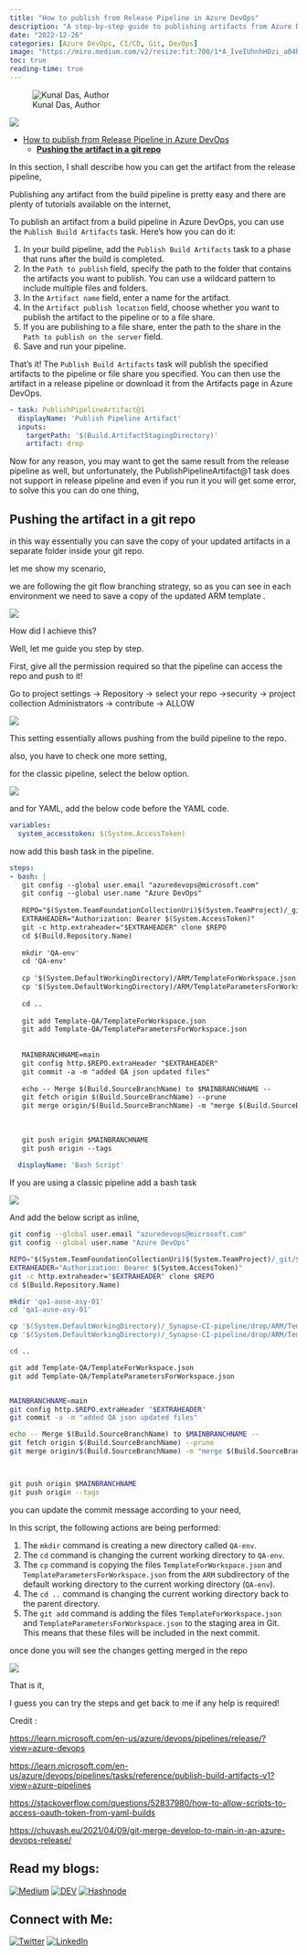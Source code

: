 ```yaml
---
title: "How to publish from Release Pipeline in Azure DevOps"
description: "A step-by-step guide to publishing artifacts from Azure DevOps release pipelines using git repositories"
date: "2022-12-26"
categories: [Azure DevOps, CI/CD, Git, DevOps]
image: "https://miro.medium.com/v2/resize:fit:700/1*A_IveIUhnhHOzi_a04hecA.png"
toc: true
reading-time: true
---
```


![Kunal Das, Author](https://miro.medium.com/v2/resize:fill:44:44/1*kfaefcgQPHrPsNobjuiiSg.jpeg)


![](https://miro.medium.com/v2/resize:fit:700/1*A_IveIUhnhHOzi_a04hecA.png)

- [How to publish from Release Pipeline in Azure DevOps](#how-to-publish-from-release-pipeline-in-azure-devops)
  - [**Pushing the artifact in a git repo**](#pushing-the-artifact-in-a-git-repo)


In this section, I shall describe how you can get the artifact from the release pipeline,

Publishing any artifact from the build pipeline is pretty easy and there are plenty of tutorials available on the internet,

To publish an artifact from a build pipeline in Azure DevOps, you can use the `Publish Build Artifacts` task. Here's how you can do it:

1.  In your build pipeline, add the `Publish Build Artifacts` task to a phase that runs after the build is completed.
2.  In the `Path to publish` field, specify the path to the folder that contains the artifacts you want to publish. You can use a wildcard pattern to include multiple files and folders.
3.  In the `Artifact name` field, enter a name for the artifact.
4.  In the `Artifact publish location` field, choose whether you want to publish the artifact to the pipeline or to a file share.
5.  If you are publishing to a file share, enter the path to the share in the `Path to publish on the server` field.
6.  Save and run your pipeline.

That’s it! The `Publish Build Artifacts` task will publish the specified artifacts to the pipeline or file share you specified. You can then use the artifact in a release pipeline or download it from the Artifacts page in Azure DevOps.
```yaml
- task: PublishPipelineArtifact@1
  displayName: 'Publish Pipeline Artifact'
  inputs:
    targetPath: '$(Build.ArtifactStagingDirectory)'
    artifact: drop
```

Now for any reason, you may want to get the same result from the release pipeline as well, but unfortunately, the PublishPipelineArtifact@1 task does not support in release pipeline and even if you run it you will get some error, to solve this you can do one thing,

## **Pushing the artifact in a git repo**

in this way essentially you can save the copy of your updated artifacts in a separate folder inside your git repo.

let me show my scenario,

we are following the git flow branching strategy, so as you can see in each environment we need to save a copy of the updated ARM template .

![](https://miro.medium.com/v2/resize:fit:700/1*N02QCq_JlDm7I_FWyNanSg.png)

How did I achieve this?

Well, let me guide you step by step.

First, give all the permission required so that the pipeline can access the repo and push to it!

Go to project settings → Repository → select your repo →security → project collection Administrators → contribute → ALLOW

![](https://miro.medium.com/v2/resize:fit:700/1*AlJk6VeImXA3urf7XfHt_Q.png)

This setting essentially allows pushing from the build pipeline to the repo.

also, you have to check one more setting,

for the classic pipeline, select the below option.

![](https://miro.medium.com/v2/resize:fit:328/1*ImXJ-rMt4oEHY9BAHriYaw.png)

and for YAML, add the below code before the YAML code.

```yaml
variables:
  system_accesstoken: $(System.AccessToken)
```

now add this bash task in the pipeline.
```yaml
steps:
- bash: |
   git config --global user.email "azuredevops@microsoft.com"
   git config --global user.name "Azure DevOps"
   
   REPO="$(System.TeamFoundationCollectionUri)$(System.TeamProject)/_git/$(Build.Repository.Name)"
   EXTRAHEADER="Authorization: Bearer $(System.AccessToken)"
   git -c http.extraheader="$EXTRAHEADER" clone $REPO 
   cd $(Build.Repository.Name)
   
   mkdir 'QA-env'
   cd 'QA-env'
   
   cp '$(System.DefaultWorkingDirectory)/ARM/TemplateForWorkspace.json' .
   cp '$(System.DefaultWorkingDirectory)/ARM/TemplateParametersForWorkspace.json' .
   
   cd ..
   
   git add Template-QA/TemplateForWorkspace.json
   git add Template-QA/TemplateParametersForWorkspace.json
   
   
   MAINBRANCHNAME=main
   git config http.$REPO.extraHeader "$EXTRAHEADER"
   git commit -a -m "added QA json updated files"
   
   echo -- Merge $(Build.SourceBranchName) to $MAINBRANCHNAME --
   git fetch origin $(Build.SourceBranchName) --prune
   git merge origin/$(Build.SourceBranchName) -m "merge $(Build.SourceBranchName) to $MAINBRANCHNAME" --no-ff --allow-unrelated-histories
   
   
   
   git push origin $MAINBRANCHNAME
   git push origin --tags
   
  displayName: 'Bash Script'
```

If you are using a classic pipeline add a bash task

![](https://miro.medium.com/v2/resize:fit:700/1*dKCLnmrNT6qGFCkxWOYD6A.png)

And add the below script as inline,

```bash
git config --global user.email "azuredevops@microsoft.com"
git config --global user.name "Azure DevOps"

REPO="$(System.TeamFoundationCollectionUri)$(System.TeamProject)/_git/$(Build.Repository.Name)"
EXTRAHEADER="Authorization: Bearer $(System.AccessToken)"
git -c http.extraheader="$EXTRAHEADER" clone $REPO 
cd $(Build.Repository.Name)

mkdir 'qa1-ause-asy-01'
cd 'qa1-ause-asy-01'

cp '$(System.DefaultWorkingDirectory)/_Synapse-CI-pipeline/drop/ARM/TemplateForWorkspace.json' .
cp '$(System.DefaultWorkingDirectory)/_Synapse-CI-pipeline/drop/ARM/TemplateParametersForWorkspace.json' .

cd ..

git add Template-QA/TemplateForWorkspace.json
git add Template-QA/TemplateParametersForWorkspace.json


MAINBRANCHNAME=main
git config http.$REPO.extraHeader "$EXTRAHEADER"
git commit -a -m "added QA json updated files"

echo -- Merge $(Build.SourceBranchName) to $MAINBRANCHNAME --
git fetch origin $(Build.SourceBranchName) --prune
git merge origin/$(Build.SourceBranchName) -m "merge $(Build.SourceBranchName) to $MAINBRANCHNAME" --no-ff --allow-unrelated-histories



git push origin $MAINBRANCHNAME
git push origin --tags
```

you can update the commit message according to your need,

In this script, the following actions are being performed:

1.  The `mkdir` command is creating a new directory called `QA-env`.
2.  The `cd` command is changing the current working directory to `QA-env`.
3.  The `cp` command is copying the files `TemplateForWorkspace.json` and `TemplateParametersForWorkspace.json` from the `ARM` subdirectory of the default working directory to the current working directory (`QA-env`).
4.  The `cd ..` command is changing the current working directory back to the parent directory.
5.  The `git add` command is adding the files `TemplateForWorkspace.json` and `TemplateParametersForWorkspace.json` to the staging area in Git. This means that these files will be included in the next commit.

once done you will see the changes getting merged in the repo

![](https://miro.medium.com/v2/resize:fit:700/1*uFy8Cz23_1TFnnbKBoOCEQ.png)

That is it,

I guess you can try the steps and get back to me if any help is required!

Credit :

[https://learn.microsoft.com/en-us/azure/devops/pipelines/release/?view=azure-devops](https://learn.microsoft.com/en-us/azure/devops/pipelines/release/?view=azure-devops)

[https://learn.microsoft.com/en-us/azure/devops/pipelines/tasks/reference/publish-build-artifacts-v1?view=azure-pipelines](https://learn.microsoft.com/en-us/azure/devops/pipelines/tasks/reference/publish-build-artifacts-v1?view=azure-pipelines)

[https://stackoverflow.com/questions/52837980/how-to-allow-scripts-to-access-oauth-token-from-yaml-builds](https://stackoverflow.com/questions/52837980/how-to-allow-scripts-to-access-oauth-token-from-yaml-builds)

[https://chuvash.eu/2021/04/09/git-merge-develop-to-main-in-an-azure-devops-release/](https://chuvash.eu/2021/04/09/git-merge-develop-to-main-in-an-azure-devops-release/)


## Read my blogs:
[![Medium](https://i.imgur.com/TgYYM9w.png)](https://kunaldaskd.medium.com)
[![DEV](https://i.imgur.com/bp3qHWb.png)](https://dev.to/kunaldas)
[![Hashnode](https://i.imgur.com/iwZwo2S.png)](https://kunaldas.hashnode.dev)

## Connect with Me:
[![Twitter](https://i.imgur.com/VaorXDP.png)](https://twitter.com/kunald_official)
[![LinkedIn](https://i.imgur.com/ktIHVxm.png)](https://linkedin.com/in/kunaldaskd)